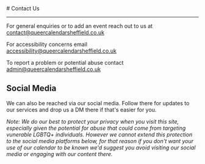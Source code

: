 

<div className="max-w-screen-md mx-auto my-4 p-8 rounded-xl bg-white dark:bg-inherit">
# Contact Us

---

For general enquiries or to add an event reach out to us at [contact@queercalendarsheffield.co.uk](mailto:contact@queercalendarsheffield.co.uk)

For accessibility concerns email [accessibility@queercalendarsheffield.co.uk](mailto:accessibility@queercalendarsheffield.co.uk)

To report a problem or potential abuse contact [admin@queercalendarsheffield.co.uk](mailto:admin@queercalendarsheffield.co.uk)

## Social Media

We can also be reached via our social media. Follow there for updates to our services and drop us a DM there if that's easier for you.

_Note: We do our best to protect your privacy when you visit this site, especially given the potential for abuse that could come from targeting vunerable LGBTQ+ individuals. However we cannot extend this protection to the social media platforms below, for that reason if you don't want your use of our calendar to be known we'd suggest you avoid visiting our social media or engaging with our content there._

<div className="flex gap-4 justify-center">
<Link href="https://www.instagram.com/queercalendarsheffield" aria-label="Queer Calendar Sheffield on Instagram">
<BsInstagram className="h-8 w-8" title="Queer Calendar Sheffield on Instagram"/>
</Link>
<Link href="https://www.facebook.com/profile.php?id=61555239571680" aria-label="Queer Calendar Sheffield on Facebook">
<BsFacebook className="h-8 w-8" title="Queer Calendar Sheffield on Facebook"/>
</Link>
</div>
</div>
